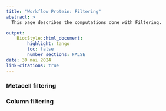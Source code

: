 ```yaml
---
title: "Workflow Protein: Filtering"
abstract: >
  This page describes the computations done with Filtering.

output:
    BiocStyle::html_document:
        highlight: tango
        toc: false
        number_sections: FALSE
date: 30 mai 2024
link-citations: true
---
```




### Metacell filtering


### Column filtering

